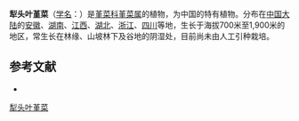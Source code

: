 {{Speciesbox
| name = 犁头叶堇菜
| status = 
| status_system = 
| image =
| genus = Viola
| species =  magnifica
| authority = C. J. Wang et X. D. Wang
}}

'''犁头叶堇菜'''（[[学名|学名]]：{{lang|la|''Viola magnifica''}}）是[[堇菜科|堇菜科]][[堇菜属|堇菜属]]的植物，为中国的特有植物。分布在[[中国大陆|中国大陆]]的[[安徽|安徽]]、[[湖南|湖南]]、[[江西|江西]]、[[湖北|湖北]]、[[浙江|浙江]]、[[四川|四川]]等地，生长于海拔700米至1,900米的地区，常生长在林缘、山坡林下及谷地的阴湿处，目前尚未由人工引种栽培。

== 参考文献 ==
<div class="references-small">
* {{cite web| url =http://www.bioinfo.cn/db05/KmzwSpecies.php?action=view&id=23813| title =犁头叶堇菜| work =《中国高等植物数据库全库》| publisher =中国科学院微生物研究所| author =昆明植物研究所| accessdate =2009-02-25| deadurl =yes| archiveurl =https://web.archive.org/web/20160305002658/http://www.bioinfo.cn/db05/KmzwSpecies.php?action=view&id=23813| archivedate =2016-03-05}}
</div>
{{Taxonbar|from=Q15232345}}

[[Category:堇菜属|犁头叶堇菜]]


{{植物小作品}}